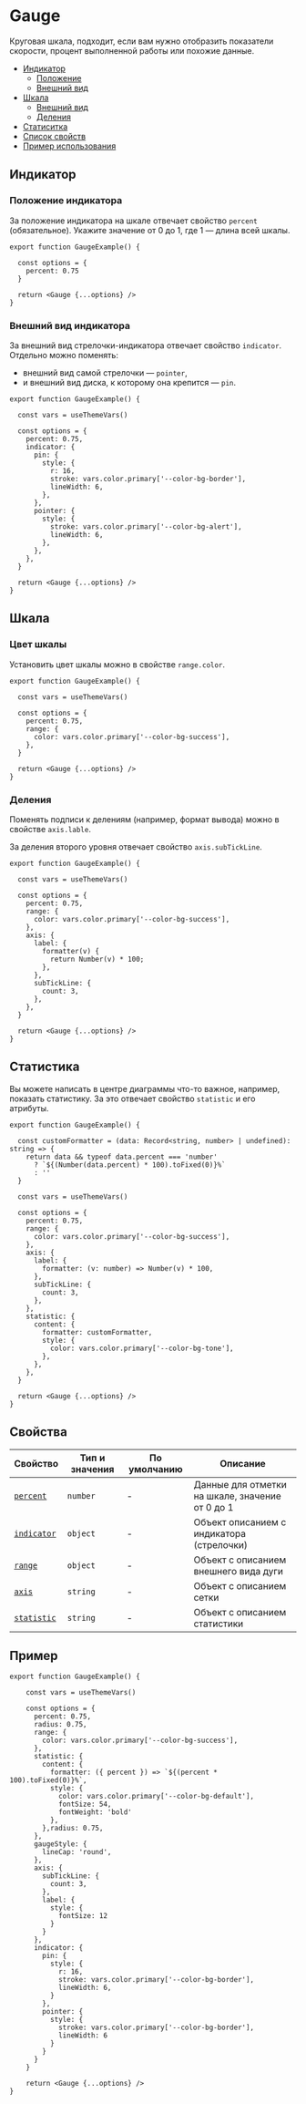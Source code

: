 

# Gauge

<RemadeInfo
    commponentName="Gauge"
    apiUrl="https://g2plot.antv.vision/en/docs/api/plots/gauge"
/>

Круговая шкала, подходит, если вам нужно отобразить показатели скорости, процент выполненной работы или похожие данные.

- [Индикатор](#индикатор)
  - [Положение](#положение-индикатора)
  - [Внешний вид](#внешний-вид-индикатора)
- [Шкала](#шкала)
  - [Внешний вид](#цвет-шкалы)
  - [Деления](#деления)
- [Статиситка](#статистика)
- [Список свойств](#свойства)
- [Пример использования](#пример)

## Индикатор

### Положение индикатора

За положение индикатора на шкале отвечает свойство `percent` (обязательное).
Укажите значение от 0 до 1, где 1 — длина всей шкалы.

```tsx
export function GaugeExample() {

  const options = {
    percent: 0.75
  }

  return <Gauge {...options} />
}
```

<GaugeExampleSimple />

###  Внешний вид индикатора

За внешний вид стрелочки-индикатора отвечает свойство  `indicator`. Отдельно можно поменять:
- внешний вид самой стрелочки — `pointer`,
- и внешний вид диска, к которому она крепится — `pin`.

```tsx
export function GaugeExample() {

  const vars = useThemeVars()

  const options = {
    percent: 0.75,
    indicator: {
      pin: {
        style: {
          r: 16,
          stroke: vars.color.primary['--color-bg-border'],
          lineWidth: 6,
        },
      },
      pointer: {
        style: {
          stroke: vars.color.primary['--color-bg-alert'],
          lineWidth: 6,
        },
      },
    },
  }

  return <Gauge {...options} />
}
```

<GaugeExampleIndicator />

## Шкала

### Цвет шкалы

Установить цвет шкалы можно в свойстве `range.color`.

```tsx
export function GaugeExample() {

  const vars = useThemeVars()

  const options = {
    percent: 0.75,
    range: {
      color: vars.color.primary['--color-bg-success'],
    },
  }

  return <Gauge {...options} />
}
```

<GaugeExampleColor />

### Деления

Поменять подписи к делениям (например, формат вывода) можно в свойстве `axis.lable`.

За деления второго уровня отвечает свойство `axis.subTickLine`.

```tsx
export function GaugeExample() {

  const vars = useThemeVars()

  const options = {
    percent: 0.75,
    range: {
      color: vars.color.primary['--color-bg-success'],
    },
    axis: {
      label: {
        formatter(v) {
          return Number(v) * 100;
        },
      },
      subTickLine: {
        count: 3,
      },
    },
  }

  return <Gauge {...options} />
}
```

<GaugeExampleScale />

## Статистика

Вы можете написать в центре диаграммы что-то важное, например, показать статистику. За это отвечает свойство `statistic` и его атрибуты.

```tsx
export function GaugeExample() {

  const customFormatter = (data: Record<string, number> | undefined): string => {
    return data && typeof data.percent === 'number'
      ? `${(Number(data.percent) * 100).toFixed(0)}%`
      : ''
  }

  const vars = useThemeVars()

  const options = {
    percent: 0.75,
    range: {
      color: vars.color.primary['--color-bg-success'],
    },
    axis: {
      label: {
        formatter: (v: number) => Number(v) * 100,
      },
      subTickLine: {
        count: 3,
      },
    },
    statistic: {
      content: {
        formatter: customFormatter,
        style: {
          color: vars.color.primary['--color-bg-tone'],
        },
      },
    },
  }

  return <Gauge {...options} />
}
```


<GaugeExampleStatistic />

## Свойства

<RemadeTableInfo apiUrl="https://g2plot.antv.vision/en/docs/api/plots/gauge" />

| Свойство | Тип и значения | По умолчанию | Описание |
| -------- | -------------- | ------------ | -------- |
| [`percent`](#положение-индикатора)  | `number`       | -            | Данные для отметки на шкале, значение от 0 до 1         |
| [`indicator`](#внешний-вид-индикатора)  | `object`       | -            |  Объект описанием с индикатора (стрелочки)        |
| [`range`](#цвет-шкалы)  | `object`       | -            | Объект с описанием внешнего вида дуги    |
| [`axis`](#деления)  | `string`       | -            |  Объект с описанием сетки       |
| [`statistic`](#статистика)  | `string`       | -            |  Объект с описанием статистики       |


## Пример

```tsx
export function GaugeExample() {

    const vars = useThemeVars()

    const options = {
      percent: 0.75,
      radius: 0.75,
      range: {
        color: vars.color.primary['--color-bg-success'],
      },
      statistic: {
        content: {
          formatter: ({ percent }) => `${(percent * 100).toFixed(0)}%`,
          style: {
            color: vars.color.primary['--color-bg-default'],
            fontSize: 54,
            fontWeight: 'bold'
          },
        },radius: 0.75,
      },
      gaugeStyle: {
        lineCap: 'round',
      },
      axis: {
        subTickLine: {
          count: 3,
        },
        label: {
          style: {
            fontSize: 12
          }
        }
      },
      indicator: {
        pin: {
          style: {
            r: 16,
            stroke: vars.color.primary['--color-bg-border'],
            lineWidth: 6,
          }
        },
        pointer: {
          style: {
            stroke: vars.color.primary['--color-bg-border'],
            lineWidth: 6
          }
        }
      }
    }

    return <Gauge {...options} />
}
```

<GaugeExample />
